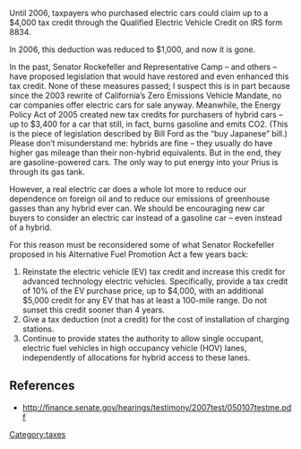 Until 2006, taxpayers who purchased electric cars could claim up to a $4,000 tax credit through the Qualified Electric Vehicle Credit on IRS form 8834.

In 2006, this deduction was reduced to $1,000, and now it is gone.

In the past, Senator Rockefeller and Representative Camp – and others – have proposed legislation that would have restored and even enhanced this tax credit. None of these measures passed; I suspect this is in part because since the 2003 rewrite of California’s Zero Emissions Vehicle Mandate, no car companies offer electric cars for sale anyway.
Meanwhile, the Energy Policy Act of 2005 created new tax credits for purchasers of hybrid cars – up to $3,400 for a car that still, in fact, burns gasoline and emits CO2. (This is the piece of legislation described by Bill Ford as the “buy Japanese” bill.) Please don’t misunderstand me: hybrids are fine – they usually do have higher gas mileage than their non-hybrid equivalents. But in the end, they are gasoline-powered cars. The only way to put energy into your Prius is through its gas tank.

However, a real electric car does a whole lot more to reduce our dependence on foreign oil and to reduce our emissions of greenhouse gasses than any hybrid ever can. We should be encouraging new car buyers to consider an electric car instead of a gasoline car – even instead of a hybrid.

For this reason must be reconsidered some of what Senator Rockefeller proposed in his Alternative Fuel Promotion Act a 
few years back:
# Reinstate the electric vehicle (EV) tax credit and increase this credit for advanced technology electric vehicles. Specifically, provide a tax credit of 10% of the EV purchase price, up to $4,000, with an additional $5,000 credit for any EV that has at least a 100-mile range. Do not sunset this credit sooner than 4 years.
# Give a tax deduction (not a credit) for the cost of installation of charging stations.
# Continue to provide states the authority to allow single occupant, electric fuel vehicles in high occupancy vehicle (HOV) lanes, independently of allocations for hybrid access to these lanes.

== References ==
* http://finance.senate.gov/hearings/testimony/2007test/050107testme.pdf

[[Category:taxes]]